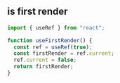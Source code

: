 
## is first render

```js
import { useRef } from "react";

function useFirstRender() {
  const ref = useRef(true);
  const firstRender = ref.current;
  ref.current = false;
  return firstRender;
}
```

